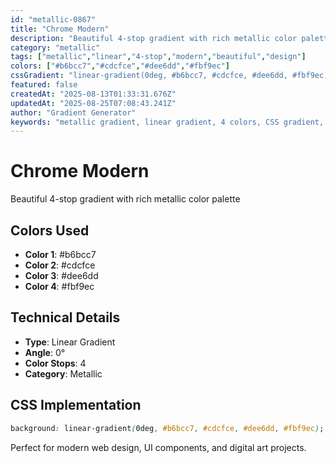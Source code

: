 ```yaml
---
id: "metallic-0867"
title: "Chrome Modern"
description: "Beautiful 4-stop gradient with rich metallic color palette"
category: "metallic"
tags: ["metallic","linear","4-stop","modern","beautiful","design"]
colors: ["#b6bcc7","#cdcfce","#dee6dd","#fbf9ec"]
cssGradient: "linear-gradient(0deg, #b6bcc7, #cdcfce, #dee6dd, #fbf9ec)"
featured: false
createdAt: "2025-08-13T01:33:31.676Z"
updatedAt: "2025-08-25T07:08:43.241Z"
author: "Gradient Generator"
keywords: "metallic gradient, linear gradient, 4 colors, CSS gradient, design, #b6bcc7, #cdcfce, #dee6dd, #fbf9ec"
---
```


# Chrome Modern

Beautiful 4-stop gradient with rich metallic color palette

## Colors Used
- **Color 1**: #b6bcc7
- **Color 2**: #cdcfce
- **Color 3**: #dee6dd
- **Color 4**: #fbf9ec

## Technical Details
- **Type**: Linear Gradient
- **Angle**: 0°
- **Color Stops**: 4
- **Category**: Metallic

## CSS Implementation
```css
background: linear-gradient(0deg, #b6bcc7, #cdcfce, #dee6dd, #fbf9ec);
```

Perfect for modern web design, UI components, and digital art projects.
